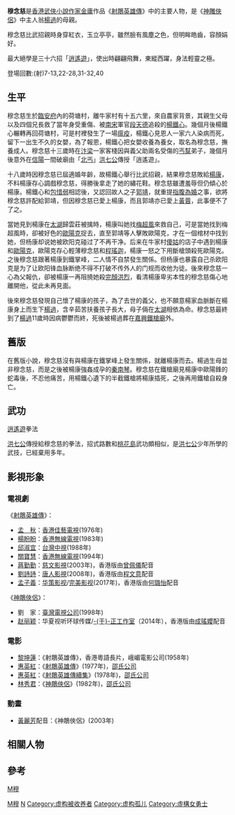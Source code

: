 {{Unreferenced|time=2020-02-27T00:43:57+00:00}}
{{金庸人物
|称呼=穆姑娘 / 穆姐姐 / 穆世姐 / 念慈
|姓名=穆念慈 
|小说=[[射鵰英雄傳|射鵰英雄傳]]
|师父=[[楊鐵心|楊鐵心]](義父)<br>[[洪七公|洪七公]](非正式的)
|徒弟=[[楊過|楊過]](兒子)
|血缘=[[楊鐵心|楊鐵心]]（義父兼公公）<br>[[包惜弱|包惜弱]]（義母兼婆婆）<br>[[楊康|楊康]]（義兄兼丈夫<ref>兩人曾於比武招親擂台上過招，而後由楊康勝出，故兩人已定下婚約。而後穆念慈千里迢迢追尋楊康，兩人遂定情，並且以比武招親的繡花鞋作為信物。</ref>）<br>[[郭靖|郭靖]]（義兄）<br>[[楊過|楊過]]（兒子）<br>[[小龍女|小龍女]]（兒媳婦）<br>[[黃衫女子|楊氏女]]（後人）
|武功=[[逍遙遊|逍遙遊]]<BR>[[金庸筆下武功列表|楊家槍法]]<br>[[破玉拳|破玉拳]] 
|兵器=[[金庸筆下武功列表|楊家槍]]<BR>[[柳葉刀|柳葉刀]]
}}

'''穆念慈'''是[[香港|香港]][[武俠小說|武俠小說]][[作家|作家]][[金庸|金庸]]作品《[[射鵰英雄傳|射鵰英雄傳]]》中的主要人物，是《[[神雕俠侶|神雕俠侶]]》中主人翁[[楊過|楊過]]的母親。

穆念慈比武招親時身穿紅衣，玉立亭亭，雖然臉有風塵之色，但明眸皓齒，容顏娟好。

最大絕學是三十六招「[[逍遙遊|逍遙遊]]」，使出時翩翩飛舞，東縱西躍，身法輕靈之極。

登場回數:(射)7-13,22-28,31-32,40

==生平==
穆念慈生於[[臨安府_(浙江)|臨安府]]內的荷塘村，離牛家村有十五六里，來自農家背景，其親生父母以及四個兄長救了當年身受重傷、被[[南宋|南宋]]軍官[[段天德|段天德]]追殺的[[楊鐵心|楊鐵心]]。幾個月後楊鐵心輾轉再回荷塘村，可是村裡發生了一場[[瘟疫|瘟疫]]，楊鐵心見恩人一家六人染病而死，留下一出生不久的女嬰，為了報恩，楊鐵心把女嬰收養為養女，取名為穆念慈，撫養成人。穆念慈十三歲時在[[汴梁|汴梁]]一家客棧因與義父助兩名受傷的[[丐幫|丐幫]]弟子，幾個月後意外在[[信阳市|信陽]]一間破廟由「[[天下五絕|北丐]]」[[洪七公|洪七公]]傳授「逍遙遊」。

十八歲時因穆念慈已屆適婚年齡，故楊鐵心舉行比武招親，結果穆念慈敗給[[楊康|楊康]]，不料楊康存心調戲穆念慈，得勝後拿走了她的繡花鞋。穆念慈雖遭羞辱但仍傾心於楊康。楊鐵心和[[包惜弱|包惜弱]]相認後，又認回故人之子[[郭靖|郭靖]]，就重提[[包辦婚姻|指腹為婚]]之事，欲將穆念慈許配給郭靖，但因穆念慈已愛上楊康，而且郭靖亦已愛上[[黃蓉|黃蓉]]，此事便不了了之。

當她見到楊康在[[太湖|太湖]]歸雲莊被擒時，楊康叫她找[[梅超風|梅超風]]來救自己，可是當她找到梅超風時，卻被好色的[[歐陽克|歐陽克]]捉去，直至郭靖等人擊敗歐陽克，才在一個棺材中找到她，但杨康却说她被欧阳克碰过了不再干净。后来在牛家村[[曲傻姑|傻姑]]的店子中遇到楊康和[[歐陽克|歐陽克]]，歐陽克存心輕薄穆念慈和[[程瑤迦|程瑤迦]]，楊康一怒之下用斷槍頭殺死歐陽克。之後穆念慈跟著楊康到鐵掌峰，二人情不自禁發生關係。但杨康也暴露自己杀欧阳克是为了让欧阳锋血脉断绝不得不打破不传外人的门规而收他为徒。後來穆念慈一心為父報仇，卻被楊康一再阻撓她殺[[完顏洪烈|完顏洪烈]]，看清楊康卑劣本性的穆念慈傷心地離開他，從此未再見面。

後來穆念慈發現自己懷了楊康的孩子，為了去世的義父，也不願意楊家血脈斷在楊康身上而生下[[楊過|楊過]]，含辛茹苦扶養孩子長大，母子倆在[[太湖|太湖]]相依為命。穆念慈最終到了[[楊過|楊過]]11歲時因病鬱鬱而終，死後被楊過葬在[[嘉興|嘉興]][[王彥章|鐵槍廟]]外。

==舊版==
在舊版小說，穆念慈沒有與楊康在鐵掌峰上發生關係，就離楊康而去。楊過生母並非穆念慈，而是之後被楊康強姦成孕的[[秦南琴|秦南琴]]。穆念慈在鐵槍廟見楊康中歐陽鋒的蛇毒後，不忍他痛苦，用楊鐵心遺下的半截鐵槍將楊康插死，之後再用鐵槍自殺身亡。

==武功==
;[[逍遙遊|逍遙遊]]拳法
[[洪七公|洪七公]]傳授給穆念慈的拳法，招式路數和[[桃花島|桃花島]]武功頗相似，是[[洪七公|洪七公]]少年所學的武技，已經棄用多年。

==影視形象==
===電視劇===
《[[射鵰英雄傳|射鵰英雄傳]]》：
* [[孟秋（女演員）|孟　秋]]：[[佳藝電視|香港佳藝電視]](1976年)
* [[楊盼盼|楊盼盼]]：[[無線電視|香港無線電視]](1983年)
* [[邱淑宜|邱淑宜]]：[[中國電視公司|台灣中視]](1988年)
* [[關寶慧|關寶慧]]：[[無線電視|香港無線電視]](1994年)
* [[蔣勤勤|蔣勤勤]]：[[慈文影視|慈文影視]](2003年)，香港版由[[曾佩儀|曾佩儀]]配音
* [[劉詩詩|劉詩詩]]：[[唐人影視|唐人影視]](2008年)，香港版由[[程文意|程文意]]配音
* [[孟子義|孟子義]]：[[华策影视|华策影视]]/[[完美世界影视|完美影视]](2017年)，香港版由[[何璐怡|何璐怡]]配音
《[[神鵰俠侶|神鵰俠侶]]》：
* 劉　家：[[臺灣電視公司|臺灣電視公司]](1998年)
* [[赵丽颖|赵丽颖]]：华夏视听环球传媒/[[于正工作室|-{于}-正工作室]]（2014年），香港版由[[成瑤孆|成瑤孆]]配音

===電影===
* [[黎坤蓮|黎坤蓮]]：《射鵰英雄傳》，香港粵語長片，峨嵋電影公司(1958年)
* [[惠英紅|惠英紅]]：《[[射鵰英雄傳_(1977年電影)|射鵰英雄傳]]》(1977年)，[[邵氏公司|邵氏公司]]
* [[惠英紅|惠英紅]]：《[[射鵰英雄傳續集|射鵰英雄傳續集]]》(1978年)，[[邵氏公司|邵氏公司]]
* [[林秀君|林秀君]]：《[[神鵰俠侶_(1982年電影)|神鵰俠侶]]》(1982年)，[[邵氏公司|邵氏公司]]

===動畫===
* [[黃麗芳|黃麗芳]]配音：《神鵰俠侶》(2003年)

== 相關人物 ==
{{杨康和穆念慈家族}}


==參考==
{{reflist}}


{{射鵰三部曲}}
[[Category:射鵰英雄傳角色|M穆]]
[[category:金庸筆下虛構角色|M穆]]
[[Category:穆姓|N]]
[[Category:虚构被收养者|Category:虚构被收养者]]
[[Category:虚构孤儿|Category:虚构孤儿]]
[[Category:虛構女勇士|Category:虛構女勇士]]